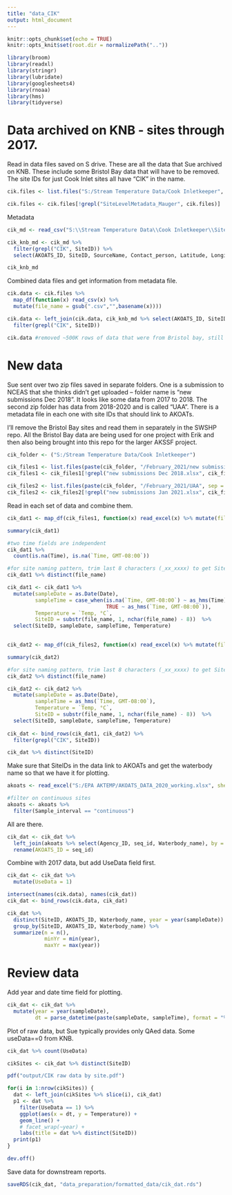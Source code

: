```yaml
---
title: "data_CIK"
output: html_document
---
```


```r
knitr::opts_chunk$set(echo = TRUE)
knitr::opts_knit$set(root.dir = normalizePath(".."))

library(broom)
library(readxl)
library(stringr)
library(lubridate)
library(googlesheets4)
library(rnoaa)
library(hms)
library(tidyverse)


```


# Data archived on KNB - sites through 2017.

Read in data files saved on S drive. These are all the data that Sue archived on KNB. These include some Bristol Bay data that will have to be removed. The site IDs for just Cook Inlet sites all have "CIK" in the name.

```r
cik.files <- list.files("S:/Stream Temperature Data/Cook Inletkeeper", pattern = ".csv", full.names = TRUE)

cik.files <- cik.files[!grepl("SiteLevelMetadata_Mauger", cik.files)]

```

Metadata

```r
cik_md <- read_csv("S:\\Stream Temperature Data\\Cook Inletkeeper\\SiteLevelMetadata_Mauger.csv") 

cik_knb_md <- cik_md %>% 
  filter(grepl("CIK", SiteID)) %>% 
  select(AKOATS_ID, SiteID, SourceName, Contact_person, Latitude, Longitude, Waterbody_name)

cik_knb_md

```


Combined data files and get information from metadata file.

```r
cik.data <- cik.files %>% 
  map_df(function(x) read_csv(x) %>% 
  mutate(file_name = gsub(".csv","",basename(x))))

cik.data <- left_join(cik.data, cik_knb_md %>% select(AKOATS_ID, SiteID, Waterbody_name)) %>% 
  filter(grepl("CIK", SiteID))

cik.data #removed ~500K rows of data that were from Bristol bay, still > 4M rows of data for cook inlet.
```

# New data

Sue sent over two zip files saved in separate folders. One is a submission to NCEAS that she thinks didn't get uploaded -- folder name is "new submissions Dec 2018". It looks like some data from 2017 to 2018. The second zip folder has data from 2018-2020 and is called "UAA". There is a metadata file in each one with site IDs that should link to AKOATs.

I'll remove the Bristol Bay sites and read them in separately in the SWSHP repo. All the Bristol Bay data are being used for one project with Erik and then also being brought into this repo for the larger AKSSF project.

```r
cik_folder <- ("S:/Stream Temperature Data/Cook Inletkeeper")

cik_files1 <- list.files(paste(cik_folder, "/February_2021/new submissions Dec 2018", sep = ""), full.names = TRUE)
cik_files1 <- cik_files1[!grepl("new submissions Dec 2018.xlsx", cik_files1)]

cik_files2 <- list.files(paste(cik_folder, "/February_2021/UAA", sep = ""), full.names = TRUE)
cik_files2 <- cik_files2[!grepl("new submissions Jan 2021.xlsx", cik_files2)]

```

Read in each set of data and combine them.

```r

cik_dat1 <- map_df(cik_files1, function(x) read_excel(x) %>% mutate(file_name = gsub(".xlsx", "", basename(x))))

summary(cik_dat1)

#two time fields are independent
cik_dat1 %>% 
  count(is.na(Time), is.na(`Time, GMT-08:00`))

#for site naming pattern, trim last 8 characters (_xx_xxxx) to get SiteID
cik_dat1 %>% distinct(file_name)

cik_dat1 <- cik_dat1 %>% 
  mutate(sampleDate = as.Date(Date),
         sampleTime = case_when(is.na(`Time, GMT-08:00`) ~ as_hms(Time),
                                TRUE ~ as_hms(`Time, GMT-08:00`)),
         Temperature = `Temp, °C`,
         SiteID = substr(file_name, 1, nchar(file_name) - 8))  %>% 
  select(SiteID, sampleDate, sampleTime, Temperature)
  
```

```r
cik_dat2 <- map_df(cik_files2, function(x) read_excel(x) %>% mutate(file_name = gsub(".xlsx", "", basename(x))))

summary(cik_dat2)

#for site naming pattern, trim last 8 characters (_xx_xxxx) to get SiteID
cik_dat2 %>% distinct(file_name)

cik_dat2 <- cik_dat2 %>% 
  mutate(sampleDate = as.Date(Date),
         sampleTime = as_hms(`Time, GMT-08:00`),
         Temperature = `Temp, °C`,
         SiteID = substr(file_name, 1, nchar(file_name) - 8))  %>% 
  select(SiteID, sampleDate, sampleTime, Temperature)
  
cik_dat <- bind_rows(cik_dat1, cik_dat2) %>% 
  filter(grepl("CIK", SiteID))

cik_dat %>% distinct(SiteID)
```

Make sure that SiteIDs in the data link to AKOATs and get the waterbody name so that we have it for plotting.

```r
akoats <- read_excel("S:/EPA AKTEMP/AKOATS_DATA_2020_working.xlsx", sheet = "AKOATS_COMPLETE") 

#filter on continuous sites
akoats <- akoats %>% 
  filter(Sample_interval == "continuous")

```

All are there.

```r
cik_dat <- cik_dat %>% 
  left_join(akoats %>% select(Agency_ID, seq_id, Waterbody_name), by = c("SiteID" = "Agency_ID")) %>% 
  rename(AKOATS_ID = seq_id)

```

Combine with 2017 data, but add UseData field first.

```r
cik_dat <- cik_dat %>% 
  mutate(UseData = 1)

intersect(names(cik.data), names(cik_dat))
cik_dat <- bind_rows(cik.data, cik_dat)

cik_dat %>% 
  distinct(SiteID, AKOATS_ID, Waterbody_name, year = year(sampleDate)) %>% 
  group_by(SiteID, AKOATS_ID, Waterbody_name) %>% 
  summarize(n = n(),
            minYr = min(year),
            maxYr = max(year))
```

# Review data

Add year and date time field for plotting.

```r
cik_dat <- cik_dat %>% 
  mutate(year = year(sampleDate),
         dt = parse_datetime(paste(sampleDate, sampleTime), format = "%Y-%m-%d %H:%M:%S")) 
```

Plot of raw data, but Sue typically provides only QAed data. Some useData==0 from KNB.

```r
cik_dat %>% count(UseData)

cikSites <- cik_dat %>% distinct(SiteID)

pdf("output/CIK raw data by site.pdf")

for(i in 1:nrow(cikSites)) {
  dat <- left_join(cikSites %>% slice(i), cik_dat)
  p1 <- dat %>% 
    filter(UseData == 1) %>%
    ggplot(aes(x = dt, y = Temperature)) +
    geom_line() +
    # facet_wrap(~year) +
    labs(title = dat %>% distinct(SiteID))
  print(p1)  
}

dev.off()

```


Save data for downstream reports. 

```r
saveRDS(cik_dat, "data_preparation/formatted_data/cik_dat.rds")
```


